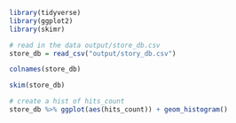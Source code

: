 ```r
library(tidyverse)
library(ggplot2)
library(skimr)
```
```r
# read in the data output/store_db.csv
store_db = read_csv("output/story_db.csv")
```
```r
colnames(store_db)
```
```r
skim(store_db)
```
```r
# create a hist of hits_count
store_db %>% ggplot(aes(hits_count)) + geom_histogram()
```
